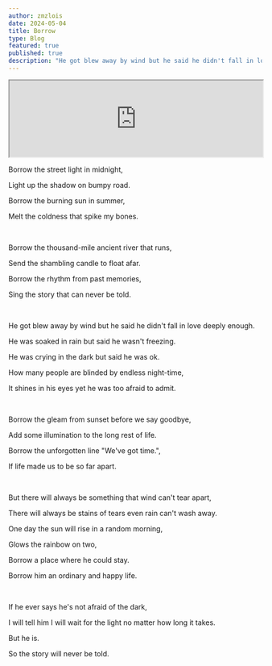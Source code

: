 ```yaml
---
author: zmzlois
date: 2024-05-04
title: Borrow
type: Blog
featured: true
published: true
description: "He got blew away by wind but he said he didn't fall in love deeply enough."
---
```


<iframe style={{borderRadius:12}} src="https://open.spotify.com/embed/track/18biD2277YIztwjXEHWaHe?utm_source=generator" width="100%" height="152" allowfullscreen="" allow="autoplay; clipboard-write; encrypted-media; fullscreen; picture-in-picture" loading="lazy"></iframe>

Borrow the street light in midnight,

Light up the shadow on bumpy road. 

Borrow the burning sun in summer, 

Melt the coldness that spike my bones. 

<br/>

Borrow the thousand-mile ancient river that runs, 

Send the shambling candle to float afar. 

Borrow the rhythm from past memories, 

Sing the story that can never be told. 

<br/>

He got blew away by wind but he said he didn't fall in love deeply enough.

He was soaked in rain but said he wasn't freezing. 

He was crying in the dark but said he was ok. 

How many people are blinded by endless night-time, 

It shines in his eyes yet he was too afraid to admit. 

<br/>

Borrow the gleam from sunset before we say goodbye, 

Add some illumination to the long rest of life.

Borrow the unforgotten line "We've got time.",

If life made us to be so far apart. 

<br/>

But there will always be something that wind can't tear apart, 

There will always be stains of tears even rain can't wash away.

One day the sun will rise in a random morning, 

Glows the rainbow on two, 

Borrow a place where he could stay. 

Borrow him an ordinary and happy life. 

<br/>

If he ever says he's not afraid of the dark,

I will tell him I will wait for the light no matter how long it takes. 

But he is. 

So the story will never be told.
